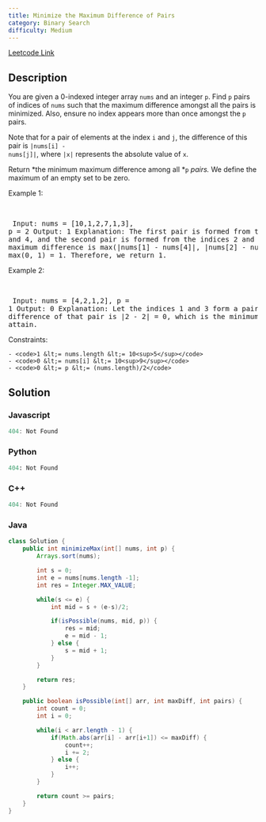 ```yaml
---
title: Minimize the Maximum Difference of Pairs
category: Binary Search
difficulty: Medium
---
```


<Callout>

[Leetcode Link](https://leetcode.com/problems/minimize-the-maximum-difference-of-pairs)

</Callout>

## Description
You are given a 0-indexed integer array <code>nums</code> and an integer <code>p</code>. Find <code>p</code> pairs of indices of <code>nums</code> such that the maximum difference amongst all the pairs is minimized. Also, ensure no index appears more than once amongst the <code>p</code> pairs.

Note that for a pair of elements at the index <code>i</code> and <code>j</code>, the difference of this pair is <code>|nums[i] - nums[j]|</code>, where <code>|x|</code> represents the absolute value of <code>x</code>.

Return *the minimum maximum difference among all *<code>p</code> *pairs.* We define the maximum of an empty set to be zero.

 
Example 1:

<br /><pre className="overflow-x-auto">
Input: nums = [10,1,2,7,1,3], p = 2
Output: 1
Explanation: The first pair is formed from the indices 1 and 4, and the second pair is formed from the indices 2 and 5. 
The maximum difference is max(|nums[1] - nums[4]|, |nums[2] - nums[5]|) = max(0, 1) = 1. Therefore, we return 1.
</pre>

Example 2:

<br /><pre className="overflow-x-auto">
Input: nums = [4,2,1,2], p = 1
Output: 0
Explanation: Let the indices 1 and 3 form a pair. The difference of that pair is |2 - 2| = 0, which is the minimum we can attain.
</pre>

 
Constraints:


	- <code>1 &lt;= nums.length &lt;= 10<sup>5</sup></code>
	- <code>0 &lt;= nums[i] &lt;= 10<sup>9</sup></code>
	- <code>0 &lt;= p &lt;= (nums.length)/2</code>



## Solution

### Javascript
```javascript
404: Not Found
```
### Python
```python
404: Not Found
```
### C++
```cpp
404: Not Found
```
### Java
```java
class Solution {
    public int minimizeMax(int[] nums, int p) {
        Arrays.sort(nums);

        int s = 0;
        int e = nums[nums.length -1];
        int res = Integer.MAX_VALUE;

        while(s <= e) {
            int mid = s + (e-s)/2;

            if(isPossible(nums, mid, p)) {
                res = mid;
                e = mid - 1;
            } else {
                s = mid + 1;
            }
        }

        return res;
    }

    public boolean isPossible(int[] arr, int maxDiff, int pairs) {
        int count = 0;
        int i = 0;

        while(i < arr.length - 1) {
            if(Math.abs(arr[i] - arr[i+1]) <= maxDiff) {
                count++;
                i += 2;
            } else {
                i++;
            }
        }

        return count >= pairs;
    }
}

```


